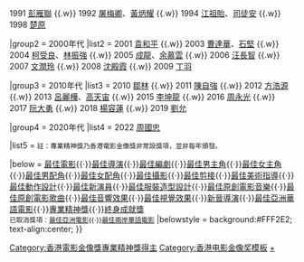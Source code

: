 {{Navbox
|name  = 香港電影金像獎專業精神獎
|title = {{{1|}}}[[香港電影金像獎]][[香港電影金像獎專業精神獎|專業精神獎]]
|titlestyle = background: #FFF2E2
|groupstyle = background: #FFF2E2

|group1 = 1990年代
|list1 = 1990 [[朱日紅]]  {{.w}} 1991 [[彭雁聯]]  {{.w}} 1992 [[屠梅卿]]、[[黄炳耀 (編劇)|黃炳耀]]  {{.w}} 1994 [[江祖貽]]、[[司徒安]]  {{.w}} 1998 [[楚原|楚原]]

|group2 = 2000年代
|list2 = 2001 [[袁和平]]  {{.w}} 2003 [[曹達華]]、[[石堅|石堅]]  {{.w}} 2004 [[柯受良]]、[[林振強]]  {{.w}} 2005 [[成龍|成龍]]、[[余慕雲]]  {{.w}} 2006 [[汪長智]]  {{.w}} 2007 [[文潤玲]]  {{.w}} 2008 [[沈殿霞]]  {{.w}} 2009 [[丁羽|丁羽]]

|group3 = 2010年代
|list3 = 2010 [[鄒林|鄒林]]  {{.w}} 2011 [[陳自強 (香港)|陳自強]]  {{.w}} 2012 [[方浩源]]  {{.w}} 2013 [[呂麗樺]]、[[高天宙]]  {{.w}} 2015 [[李坤龍]]  {{.w}} 2016 [[周永光 (香港燈光師)|周永光]]  {{.w}} 2017 [[阮大勇]] {{.w}} 2018 [[楊容蓮]] {{.w}} 2019 [[劉允]]

|group4 = 2020年代
|list4 = 2022 [[周國忠]]

|list5 = <small>註：專業精神獎乃香港電影金像獎非常設獎項，並非每年頒發。</small>

|below  = [[香港電影金像獎最佳電影|最佳電影]]{{·}}[[香港電影金像獎最佳導演|最佳導演]]{{·}}[[香港電影金像獎最佳編劇|最佳編劇]]{{·}}[[香港電影金像獎最佳男主角|最佳男主角]]{{·}}[[香港電影金像獎最佳女主角|最佳女主角]]{{·}}[[香港電影金像獎最佳男配角|最佳男配角]]{{·}}[[香港電影金像獎最佳女配角|最佳女配角]]{{·}}[[香港電影金像獎最佳攝影|最佳攝影]]{{·}}[[香港電影金像獎最佳剪接|最佳剪接]]{{·}}[[香港電影金像獎最佳美術指導|最佳美術指導]]{{·}}[[香港電影金像獎最佳動作設計|最佳動作設計]]{{·}}[[香港電影金像獎最佳新演員|最佳新演員]]{{·}}[[香港電影金像獎最佳服裝造型設計|最佳服裝造型設計]]{{·}}[[香港電影金像獎最佳原創電影音樂|最佳原創電影音樂]]{{·}}[[香港電影金像獎最佳原創電影歌曲|最佳原創電影歌曲]]{{·}}[[香港電影金像獎最佳音響效果|最佳音響效果]]{{·}}[[香港電影金像獎最佳視覺效果|最佳視覺效果]]{{·}}[[香港電影金像獎新晉導演|新晉導演]]{{·}}[[香港電影金像獎最佳亞洲華語電影|最佳亞洲華語電影]]{{·}}[[香港電影金像獎專業精神獎|專業精神獎]]{{·}}[[香港電影金像獎終身成就獎|終身成就獎]]<br><small>已取消獎項：[[香港電影金像獎最佳亞洲電影|最佳亞洲電影]]{{·}}[[香港電影金像獎最佳兩岸華語電影|最佳兩岸華語電影]]</small>
|belowstyle = background:#FFF2E2; text-align:center; 
}}
[[Category:香港電影金像獎專業精神獎得主]]
<noinclude>
[[Category:香港电影金像奖模板]]
[[Category:香港電影金像獎專業精神獎得主|+]]
</noinclude>